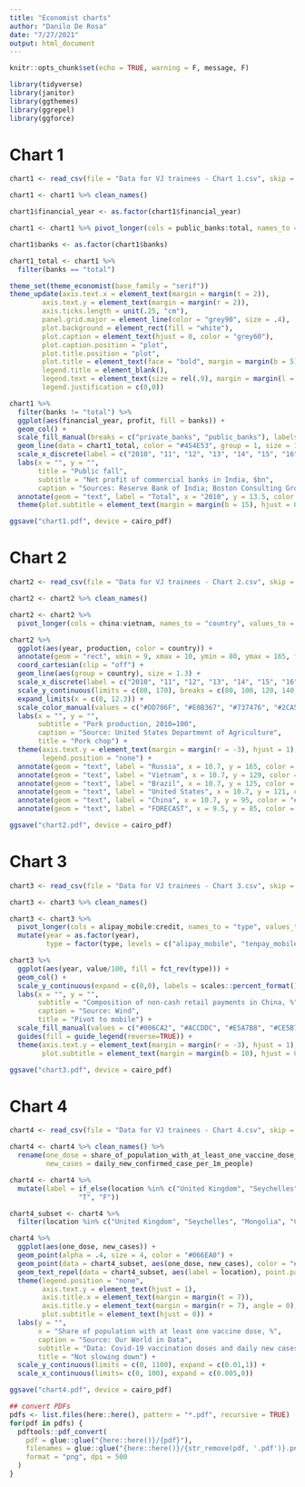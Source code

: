 ```yaml
---
title: "Economist charts"
author: "Danilo De Rosa"
date: "7/27/2021"
output: html_document
---
```


```r
knitr::opts_chunk$set(echo = TRUE, warning = F, message, F)
```

```r
library(tidyverse)
library(janitor)
library(ggthemes)
library(ggrepel)
library(ggforce)
```

# Chart 1

```r
chart1 <- read_csv(file = "Data for VJ trainees - Chart 1.csv", skip = 5)

chart1 <- chart1 %>% clean_names() 

chart1$financial_year <- as.factor(chart1$financial_year)

chart1 <- chart1 %>% pivot_longer(cols = public_banks:total, names_to = "banks", values_to = "profit")

chart1$banks <- as.factor(chart1$banks)

chart1_total <- chart1 %>% 
  filter(banks == "total")

theme_set(theme_economist(base_family = "serif")) 
theme_update(axis.text.x = element_text(margin = margin(t = 2)),
        axis.text.y = element_text(margin = margin(r = 2)),
        axis.ticks.length = unit(.25, "cm"),
        panel.grid.major = element_line(color = "grey90", size = .4),
        plot.background = element_rect(fill = "white"),
        plot.caption = element_text(hjust = 0, color = "grey60"),
        plot.caption.position = "plot",
        plot.title.position = "plot",
        plot.title = element_text(face = "bold", margin = margin(b = 5)),
        legend.title = element_blank(),
        legend.text = element_text(size = rel(.9), margin = margin(l = -3)),
        legend.justification = c(0,0))

chart1 %>% 
  filter(banks != "total") %>%  
  ggplot(aes(financial_year, profit, fill = banks)) +
  geom_col() +
  scale_fill_manual(breaks = c("private_banks", "public_banks"), labels = c("Private", "Public"), name = "Banks", values = c("#2FC1D3","#076FA1", "#ffffff")) +
  geom_line(data = chart1_total, color = "#454E53", group = 1, size = 1.5) +
  scale_x_discrete(label = c("2010", "11", "12", "13", "14", "15", "16", "17", "18", "19", "20")) +
  labs(x = "", y = "", 
       title = "Public fall", 
       subtitle = "Net profit of commercial banks in India, $bn",
       caption = "Sources: Reserve Bank of India; Boston Consulting Group") +
  annotate(geom = "text", label = "Total", x = "2010", y = 13.5, color = "#454E53", fontface = 2) +
  theme(plot.subtitle = element_text(margin = margin(b = 15), hjust = 0))

ggsave("chart1.pdf", device = cairo_pdf)
```




# Chart 2

```r
chart2 <- read_csv(file = "Data for VJ trainees - Chart 2.csv", skip = 5)

chart2 <- chart2 %>% clean_names() 

chart2 <- chart2 %>% 
  pivot_longer(cols = china:vietnam, names_to = "country", values_to = "production")

chart2 %>% 
  ggplot(aes(year, production, color = country)) +
  annotate(geom = "rect", xmin = 9, xmax = 10, ymin = 80, ymax = 165, fill = "#F0F0F1") +
  coord_cartesian(clip = "off") +
  geom_line(aes(group = country), size = 1.3) +
  scale_x_discrete(label = c("2010", "11", "12", "13", "14", "15", "16", "17", "18", "19")) +
  scale_y_continuous(limits = c(80, 170), breaks = c(80, 100, 120, 140, 160), expand = c(0.005, 0.005)) + 
  expand_limits(x = c(0, 12.3)) +
  scale_color_manual(values = c("#DD706F", "#E0B367", "#737476", "#2CA5AD", "#3B89B2"))+
  labs(x = "", y = "",
       subtitle = "Pork production, 2010=100",
       caption = "Source: United States Department of Agriculture", 
       title = "Pork chop") +
  theme(axis.text.y = element_text(margin = margin(r = -3), hjust = 1),
        legend.position = "none") +
  annotate(geom = "text", label = "Russia", x = 10.7, y = 165, color = "#737476", fontface = 2) +
  annotate(geom = "text", label = "Vietnam", x = 10.7, y = 129, color = "#3B89B2", fontface = 2) +
  annotate(geom = "text", label = "Brazil", x = 10.7, y = 125, color = "#DD706F", fontface = 2, hjust = .7) +
  annotate(geom = "text", label = "United States", x = 10.7, y = 121, color = "#2CA5AD", fontface = 2, hjust = .3) +
  annotate(geom = "text", label = "China", x = 10.7, y = 95, color = "#E0B367", fontface = 2, hjust = .7) +
  annotate(geom = "text", label = "FORECAST", x = 9.5, y = 85, color = "#B2B3B5", fontface = 2)

ggsave("chart2.pdf", device = cairo_pdf)
```


# Chart 3

```r
chart3 <- read_csv(file = "Data for VJ trainees - Chart 3.csv", skip = 5)

chart3 <- chart3 %>% clean_names() 

chart3 <- chart3 %>% 
  pivot_longer(cols = alipay_mobile:credit, names_to = "type", values_to = "value") %>% 
  mutate(year = as.factor(year), 
         type = factor(type, levels = c("alipay_mobile", "tenpay_mobile", "other_mobile", "debit", "credit")))

chart3 %>% 
  ggplot(aes(year, value/100, fill = fct_rev(type))) + 
  geom_col() +
  scale_y_continuous(expand = c(0,0), labels = scales::percent_format()) +
  labs(x = "", y = "",
       subtitle = "Composition of non-cash retail payments in China, %",
       caption = "Source: Wind", 
       title = "Pivot to mobile") +
  scale_fill_manual(values = c("#006CA2", "#ACCDDC", "#E5A7B8", "#CE5B7A", "#7C001A"), labels = c("Credit", "Debit", "Other mobile", "Tenpay (mobile)", "Alipay (mobile)")) +
  guides(fill = guide_legend(reverse=TRUE)) +
  theme(axis.text.y = element_text(margin = margin(r = -3), hjust = 1), 
        plot.subtitle = element_text(margin = margin(b = 10), hjust = 0))

ggsave("chart3.pdf", device = cairo_pdf)

```


# Chart 4

```r
chart4 <- read_csv(file = "Data for VJ trainees - Chart 4.csv", skip = 5)

chart4 <- chart4 %>% clean_names() %>% 
  rename(one_dose = share_of_population_with_at_least_one_vaccine_dose_percent,
         new_cases = daily_new_confirmed_case_per_1m_people)

chart4 <- chart4 %>% 
  mutate(label = if_else(location %in% c("United Kingdom", "Seychelles", "Mongolia", "Cyprus"),
                 "T", "F"))

chart4_subset <- chart4 %>% 
  filter(location %in% c("United Kingdom", "Seychelles", "Mongolia", "Cyprus"))

chart4 %>% 
  ggplot(aes(one_dose, new_cases)) +
  geom_point(alpha = .4, size = 4, color = "#066EA0") +
  geom_point(data = chart4_subset, aes(one_dose, new_cases), color = "#EC111A", size = 4) +
  geom_text_repel(data = chart4_subset, aes(label = location), point.padding = 5, fontface = 2) + 
  theme(legend.position = "none",
        axis.text.y = element_text(hjust = 1),
        axis.title.x = element_text(margin = margin(t = 7)),
        axis.title.y = element_text(margin = margin(r = 7), angle = 0),
        plot.subtitle = element_text(hjust = 0)) +
  labs(y = "",
       x = "Share of population with at least one vaccine dose, %",
       caption = "Source: Our World in Data",
       subtitle = "Data: Covid-19 vaccination doses and daily new cases by country (At July 8th 2021)\n\n\nDaily new confirmed case \nper 1m people",
       title = "Not slowing down") +
  scale_y_continuous(limits = c(0, 1100), expand = c(0.01,1)) +
  scale_x_continuous(limits= c(0, 100), expand = c(0.005,0))

ggsave("chart4.pdf", device = cairo_pdf)
```


```r
## convert PDFs
pdfs <- list.files(here::here(), pattern = "*.pdf", recursive = TRUE)
for(pdf in pdfs) {
  pdftools::pdf_convert(
    pdf = glue::glue("{here::here()}/{pdf}"), 
    filenames = glue::glue("{here::here()}/{str_remove(pdf, '.pdf')}.png"),
    format = "png", dpi = 500
  )
}
```




